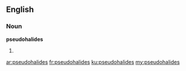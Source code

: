 ==English==

===Noun===
'''pseudohalides'''

# {{plural of|[[pseudohalide]]}}

[[ar:pseudohalides]]
[[fr:pseudohalides]]
[[ku:pseudohalides]]
[[my:pseudohalides]]